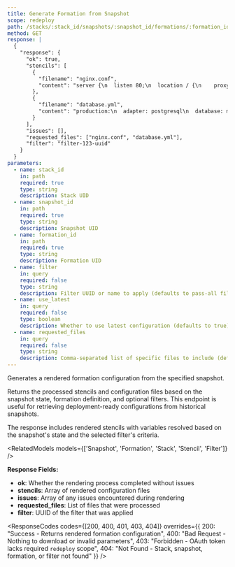```yaml
---
title: Generate Formation from Snapshot
scope: redeploy
path: /stacks/:stack_id/snapshots/:snapshot_id/formations/:formation_id
method: GET
response: |
  {
    "response": {
      "ok": true,
      "stencils": [
        {
          "filename": "nginx.conf",
          "content": "server {\n  listen 80;\n  location / {\n    proxy_pass http://backend;\n  }\n}"
        },
        {
          "filename": "database.yml",
          "content": "production:\n  adapter: postgresql\n  database: myapp_production\n  host: <%= ENV['DB_HOST'] %>"
        }
      ],
      "issues": [],
      "requested_files": ["nginx.conf", "database.yml"],
      "filter": "filter-123-uuid"
    }
  }
parameters:
  - name: stack_id
    in: path
    required: true
    type: string
    description: Stack UID
  - name: snapshot_id
    in: path
    required: true
    type: string
    description: Snapshot UID
  - name: formation_id
    in: path
    required: true
    type: string
    description: Formation UID
  - name: filter
    in: query
    required: false
    type: string
    description: Filter UUID or name to apply (defaults to pass-all filter)
  - name: use_latest
    in: query
    required: false
    type: boolean
    description: Whether to use latest configuration (defaults to true)
  - name: requested_files
    in: query
    required: false
    type: string
    description: Comma-separated list of specific files to include (defaults to all formation stencils)
---
```


Generates a rendered formation configuration from the specified snapshot.

Returns the processed stencils and configuration files based on the snapshot state, formation definition, and optional filters. This endpoint is useful for retrieving deployment-ready configurations from historical snapshots.

<Callout type="info" title="Formation Rendering">
The response includes rendered stencils with variables resolved based on the snapshot's state and the selected filter's criteria.
</Callout>

<RelatedModels models={['Snapshot', 'Formation', 'Stack', 'Stencil', 'Filter']} />

**Response Fields:**
- **ok**: Whether the rendering process completed without issues
- **stencils**: Array of rendered configuration files
- **issues**: Array of any issues encountered during rendering
- **requested_files**: List of files that were processed
- **filter**: UUID of the filter that was applied

<ResponseCodes 
  codes={[200, 400, 401, 403, 404]}
  overrides={{
    200: "Success - Returns rendered formation configuration",
    400: "Bad Request - Nothing to download or invalid parameters",
    403: "Forbidden - OAuth token lacks required `redeploy` scope",
    404: "Not Found - Stack, snapshot, formation, or filter not found"
  }}
/>